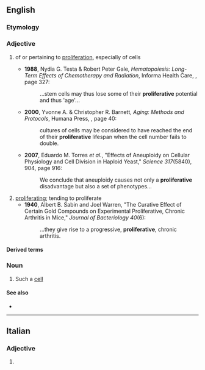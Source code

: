 ==English==

===Etymology===
{{suffix|en|proliferate|ive}}

===Adjective===
{{en-adj}}

# {{lb|en|not comparable|cytology}} of or pertaining to [[proliferation]], especially of cells
#* '''1988''', Nydia G. Testa & Robert Peter Gale, ''Hematopoiesis: Long-Term Effects of Chemotherapy and Radiation'', Informa Health Care, {{ISBN|082477938X}}, page 327:
#*: ...stem cells may thus lose some of their '''proliferative''' potential and thus 'age'...
#* '''2000''', Yvonne A. & Christopher R. Barnett, ''Aging: Methods and Protocols'', Humana Press, {{ISBN|0896035824}}, page 40:
#*: cultures of cells may be considered to have reached the end of their '''proliferative''' lifespan when the cell number fails to double.
#* '''2007''', Eduardo M. Torres ''et al.'', "Effects of Aneuploidy on Cellular Physiology and Cell Division in Haploid Yeast," ''Science 317''(5840), 904, page 916:
#*: We conclude that aneuploidy causes not only a '''proliferative''' disadvantage but also a set of phenotypes...
# [[proliferating]]; tending to proliferate
#* '''1940''', Albert B. Sabin and Joel Warren, "The Curative Effect of Certain Gold Compounds on Experimental Proliferative, Chronic Arthritis in Mice," ''Journal of Bacteriology 40''(6):
#*: ...they give rise to a progressive, '''proliferative''', chronic arthritis.

====Derived terms====
{{der3|en
|myeloproliferative
|antiproliferative
|proliferatively
|lymphoproliferative
|hyperproliferative
|nonproliferative
|membranoproliferative
|immunoproliferative
|fibroproliferative
|mesangioproliferative
|hypoproliferative
|vasculoproliferative}}

===Noun===
{{en-noun}}

# Such a [[cell]]

====See also====
* {{l|en|proliferational}}

----

==Italian==

===Adjective===
{{it-adj-form|f-p}}

# {{adj form of|it|proliferativo||f|p}}